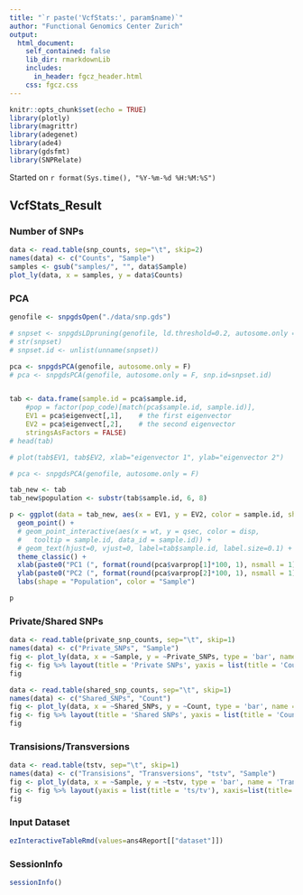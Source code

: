 ```yaml
---
title: "`r paste('VcfStats:', param$name)`"
author: "Functional Genomics Center Zurich"
output: 
  html_document:
    self_contained: false
    lib_dir: rmarkdownLib
    includes:
      in_header: fgcz_header.html
    css: fgcz.css
---
```


```r
knitr::opts_chunk$set(echo = TRUE)
library(plotly)
library(magrittr)
library(adegenet)
library(ade4)
library(gdsfmt)
library(SNPRelate)
```
Started on `r format(Sys.time(), "%Y-%m-%d %H:%M:%S")`

## VcfStats_Result {.tabset}

### Number of SNPs

```r
data <- read.table(snp_counts, sep="\t", skip=2)
names(data) <- c("Counts", "Sample")
samples <- gsub("samples/", "", data$Sample)
plot_ly(data, x = samples, y = data$Counts)
```

### PCA


```r
genofile <- snpgdsOpen("./data/snp.gds")

# snpset <- snpgdsLDpruning(genofile, ld.threshold=0.2, autosome.only = F)
# str(snpset)
# snpset.id <- unlist(unname(snpset))

pca <- snpgdsPCA(genofile, autosome.only = F)
# pca <- snpgdsPCA(genofile, autosome.only = F, snp.id=snpset.id)


tab <- data.frame(sample.id = pca$sample.id,
    #pop = factor(pop_code)[match(pca$sample.id, sample.id)],
    EV1 = pca$eigenvect[,1],    # the first eigenvector
    EV2 = pca$eigenvect[,2],    # the second eigenvector
    stringsAsFactors = FALSE)
# head(tab)

# plot(tab$EV1, tab$EV2, xlab="eigenvector 1", ylab="eigenvector 2")

# pca <- snpgdsPCA(genofile, autosome.only = F)

tab_new <- tab
tab_new$population <- substr(tab$sample.id, 6, 8)

p <- ggplot(data = tab_new, aes(x = EV1, y = EV2, color = sample.id, shape = population)) +
  geom_point() +
  # geom_point_interactive(aes(x = wt, y = qsec, color = disp,
  #   tooltip = sample.id, data_id = sample.id)) +
  # geom_text(hjust=0, vjust=0, label=tab$sample.id, label.size=0.1) +
  theme_classic() +
  xlab(paste0("PC1 (", format(round(pca$varprop[1]*100, 1), nsmall = 1), "%)" )) +
  ylab(paste0("PC2 (", format(round(pca$varprop[2]*100, 1), nsmall = 1), "%)" )) +
  labs(shape = "Population", color = "Sample")

p
```



### Private/Shared SNPs

```r
data <- read.table(private_snp_counts, sep="\t", skip=1)
names(data) <- c("Private_SNPs", "Sample")
fig <- plot_ly(data, x = ~Sample, y = ~Private_SNPs, type = 'bar', name = 'Private SNPs')
fig <- fig %>% layout(title = 'Private SNPs', yaxis = list(title = 'Count'), xaxis=list(title=''))
fig
```

```r
data <- read.table(shared_snp_counts, sep="\t", skip=1)
names(data) <- c("Shared_SNPs", "Count")
fig <- plot_ly(data, x = ~Shared_SNPs, y = ~Count, type = 'bar', name = 'Shared SNPs')
fig <- fig %>% layout(title = 'Shared SNPs', yaxis = list(title = 'Count'), xaxis=list(title='Number of shared SNPs'))
fig
```

### Transisions/Transversions

```r
data <- read.table(tstv, sep="\t", skip=1)
names(data) <- c("Transisions", "Transversions", "tstv", "Sample")
fig <- plot_ly(data, x = ~Sample, y = ~tstv, type = 'bar', name = 'Transisions/Transversions')
fig <- fig %>% layout(yaxis = list(title = 'ts/tv'), xaxis=list(title=''))
fig
```

### Input Dataset
```r
ezInteractiveTableRmd(values=ans4Report[["dataset"]])
```

### SessionInfo
```r
sessionInfo()
```
